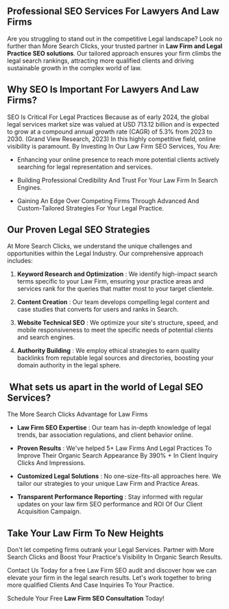 Professional SEO Services For Lawyers And Law Firms 
----------------------------------------------------

Are you struggling to stand out in the competitive Legal landscape? Look no further than More Search Clicks, your trusted partner in **Law Firm and Legal Practice SEO solutions**. Our tailored approach ensures your firm climbs the legal search rankings, attracting more qualified clients and driving sustainable growth in the complex world of law.

Why SEO Is Important For Lawyers And Law Firms? 
------------------------------------------------

SEO Is Critical For Legal Practices Because as of early 2024, the global legal services market size was valued at USD 713.12 billion and is expected to grow at a compound annual growth rate (CAGR) of 5.3% from 2023 to 2030. (Grand View Research, 2023) In this highly competitive field, online visibility is paramount. By Investing In Our Law Firm SEO Services, You Are:

*   Enhancing your online presence to reach more potential clients actively searching for legal representation and services.
    
*   Building Professional Credibility And Trust For Your Law Firm In Search Engines.
    
*   Gaining An Edge Over Competing Firms Through Advanced And Custom-Tailored Strategies For Your Legal Practice.
    

Our Proven Legal SEO Strategies 
--------------------------------

At More Search Clicks, we understand the unique challenges and opportunities within the Legal Industry. Our comprehensive approach includes:

1.  **Keyword Research and Optimization** : We identify high-impact search terms specific to your Law Firm, ensuring your practice areas and services rank for the queries that matter most to your target clientele.
    
2.  **Content Creation** : Our team develops compelling legal content and case studies that converts for users and ranks in Search.
    
3.  **Website Technical SEO** : We optimize your site's structure, speed, and mobile responsiveness to meet the specific needs of potential clients and search engines.
    
4.  **Authority Building** : We employ ethical strategies to earn quality backlinks from reputable legal sources and directories, boosting your domain authority in the legal sphere.
    

 What sets us apart in the world of Legal SEO Services?
-----------------------------------------------

The More Search Clicks Advantage for Law Firms

*   **Law Firm SEO Expertise** : Our team has in-depth knowledge of legal trends, bar association regulations, and client behavior online.
    
*   **Proven Results** : We've helped 5+ Law Firms And Legal Practices To Improve Their Organic Search Appearance By 390% + In Client Inquiry Clicks And Impressions.
    
*   **Customized Legal Solutions** : No one-size-fits-all approaches here. We tailor our strategies to your unique Law Firm and Practice Areas.
    
*   **Transparent Performance Reporting** : Stay informed with regular updates on your law firm SEO performance and ROI Of Our Client Acquisition Campaign.
    

Take Your Law Firm To New Heights 
----------------------------------

Don't let competing firms outrank your Legal Services. Partner with More Search Clicks and Boost Your Practice's Visibility In Organic Search Results.

Contact Us Today for a free Law Firm SEO audit and discover how we can elevate your firm in the legal search results. Let's work together to bring more qualified Clients And Case Inquiries To Your Practice.

Schedule Your Free **Law Firm SEO Consultation** Today!